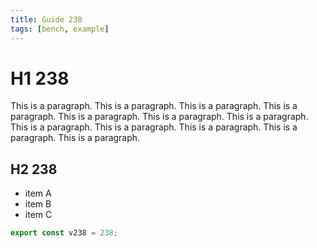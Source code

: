 ```yaml
---
title: Guide 238
tags: [bench, example]
---
```


# H1 238

This is a paragraph. This is a paragraph. This is a paragraph. This is a paragraph. This is a paragraph. This is a paragraph. This is a paragraph. This is a paragraph. This is a paragraph. This is a paragraph. This is a paragraph. This is a paragraph. 

## H2 238

- item A
- item B
- item C

```ts
export const v238 = 238;
```